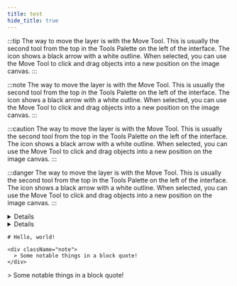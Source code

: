```yaml
---
title: test
hide_title: true
---
```



:::tip
The way to move the layer is with the Move Tool. This is usually the second tool from the top in the Tools Palette on the left of the interface. The icon shows a black arrow with a white outline. When selected, you can use the Move Tool to click and drag objects into a new position on the image canvas.
:::

:::note
The way to move the layer is with the Move Tool. This is usually the second tool from the top in the Tools Palette on the left of the interface. The icon shows a black arrow with a white outline. When selected, you can use the Move Tool to click and drag objects into a new position on the image canvas.
:::

:::caution
The way to move the layer is with the Move Tool. This is usually the second tool from the top in the Tools Palette on the left of the interface. The icon shows a black arrow with a white outline. When selected, you can use the Move Tool to click and drag objects into a new position on the image canvas.
:::

:::danger
The way to move the layer is with the Move Tool. This is usually the second tool from the top in the Tools Palette on the left of the interface. The icon shows a black arrow with a white outline. When selected, you can use the Move Tool to click and drag objects into a new position on the image canvas.
:::

<Details summary="What to expect">![](/astro-starlight/docs_images/script_usage/1.png)</Details>

<Details summary="What to expect"><Lightbox width="200" height="" path="/astro-starlight/docs_images/script_usage/1.png"/></Details>


```mdx
# Hello, world!

<div className="note">
  > Some notable things in a block quote!
</div>
```

<div className="note">
  > Some notable things in a block quote!
</div>